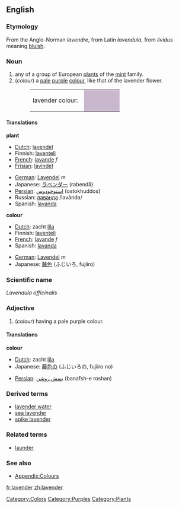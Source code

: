 {{wikipedia}}
==English==
===Etymology===
From the Anglo-Norman ''lavendre'', from Latin ''lavendula'', from ''lividus'' meaning [[bluish]].

===Noun===
#any of a group of European [[plant]]s of the [[mint]] family.
#(''colour'') a [[pale]] [[purple]] [[color|colour]], like that of the lavender flower.
#:<table><tr><td>lavender colour: &nbsp;</td><td bgcolor="#C9B8CD" width="80">&nbsp; </td></tr></table>

====Translations====
'''plant'''
{{top}}
*[[Dutch]]: [[lavendel]]
*Finnish: [[laventeli]]
*[[French]]: [[lavande]] ''f''
*[[Frisian]]: [[lavindel]]
{{mid}}
*[[German]]: [[Lavendel]] ''m''
*Japanese: [[ラベンダー]] (rabendā)
*[[Persian]]: [[استوخودوس]] (ostokhuddos)
*Russian: [[лаванда]] /lavánda/ {{f}}
*Spanish: [[lavanda]]
{{bottom}}

'''colour'''
{{top}}
*[[Dutch]]: zacht [[lila]]
*Finnish: [[laventeli]]
*[[French]]: [[lavande]] ''f''
*Spanish: [[lavanda]]
{{mid}}
*[[German]]: [[Lavendel]] ''m''
*Japanese: [[藤色]] (ふじいろ, fujiiro)
{{bottom}}

===Scientific name===
''Lavendula officinalis''



===Adjective===
#(''colour'') having a pale purple colour. 

====Translations====
'''colour'''
{{top}}
*[[Dutch]]: zacht [[lila]]
*Japanese: [[藤色]]の (ふじいろの, fujiiro no)
{{mid}}
*[[Persian]]: [[بنفش روشن]] (banafsh-e roshan)
{{bottom}}

===Derived terms===
*[[lavender water]]
*[[sea lavender]]
*[[spike lavender]]

===Related terms===
*[[launder]]

===See also===
*[[Wiktionary_Appendix:Colours|Appendix:Colours]]

[[Category:Colors]]
[[Category:Purples]]
[[Category:Plants]]

[[fr:lavender]]
[[zh:lavender]]